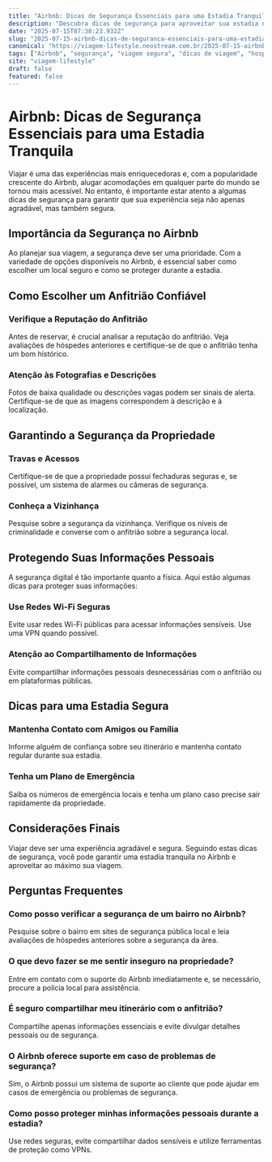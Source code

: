 ```yaml
---
title: "Airbnb: Dicas de Segurança Essenciais para uma Estadia Tranquila"
description: "Descubra dicas de segurança para aproveitar sua estadia no Airbnb com tranquilidade. Saiba como proteger suas informações e garantir uma experiência segura."
date: "2025-07-15T07:38:23.932Z"
slug: "2025-07-15-airbnb-dicas-de-seguranca-essenciais-para-uma-estadia-tranquila"
canonical: "https://viagem-lifestyle.neostream.com.br/2025-07-15-airbnb-dicas-de-seguranca-essenciais-para-uma-estadia-tranquila"
tags: ["Airbnb", "segurança", "viagem segura", "dicas de viagem", "hospedagem"]
site: "viagem-lifestyle"
draft: false
featured: false
---
```


# Airbnb: Dicas de Segurança Essenciais para uma Estadia Tranquila

Viajar é uma das experiências mais enriquecedoras e, com a popularidade crescente do Airbnb, alugar acomodações em qualquer parte do mundo se tornou mais acessível. No entanto, é importante estar atento a algumas dicas de segurança para garantir que sua experiência seja não apenas agradável, mas também segura.

## Importância da Segurança no Airbnb

Ao planejar sua viagem, a segurança deve ser uma prioridade. Com a variedade de opções disponíveis no Airbnb, é essencial saber como escolher um local seguro e como se proteger durante a estadia.

## Como Escolher um Anfitrião Confiável

### Verifique a Reputação do Anfitrião

Antes de reservar, é crucial analisar a reputação do anfitrião. Veja avaliações de hóspedes anteriores e certifique-se de que o anfitrião tenha um bom histórico.

### Atenção às Fotografias e Descrições

Fotos de baixa qualidade ou descrições vagas podem ser sinais de alerta. Certifique-se de que as imagens correspondem à descrição e à localização.

## Garantindo a Segurança da Propriedade

### Travas e Acessos

Certifique-se de que a propriedade possui fechaduras seguras e, se possível, um sistema de alarmes ou câmeras de segurança.

### Conheça a Vizinhança

Pesquise sobre a segurança da vizinhança. Verifique os níveis de criminalidade e converse com o anfitrião sobre a segurança local.

## Protegendo Suas Informações Pessoais

A segurança digital é tão importante quanto a física. Aqui estão algumas dicas para proteger suas informações:

### Use Redes Wi-Fi Seguras

Evite usar redes Wi-Fi públicas para acessar informações sensíveis. Use uma VPN quando possível.

### Atenção ao Compartilhamento de Informações

Evite compartilhar informações pessoais desnecessárias com o anfitrião ou em plataformas públicas.

## Dicas para uma Estadia Segura

### Mantenha Contato com Amigos ou Família

Informe alguém de confiança sobre seu itinerário e mantenha contato regular durante sua estadia.

### Tenha um Plano de Emergência

Saiba os números de emergência locais e tenha um plano caso precise sair rapidamente da propriedade.

## Considerações Finais

Viajar deve ser uma experiência agradável e segura. Seguindo estas dicas de segurança, você pode garantir uma estadia tranquila no Airbnb e aproveitar ao máximo sua viagem.

## Perguntas Frequentes

### Como posso verificar a segurança de um bairro no Airbnb?
Pesquise sobre o bairro em sites de segurança pública local e leia avaliações de hóspedes anteriores sobre a segurança da área.

### O que devo fazer se me sentir inseguro na propriedade?
Entre em contato com o suporte do Airbnb imediatamente e, se necessário, procure a polícia local para assistência.

### É seguro compartilhar meu itinerário com o anfitrião?
Compartilhe apenas informações essenciais e evite divulgar detalhes pessoais ou de segurança.

### O Airbnb oferece suporte em caso de problemas de segurança?
Sim, o Airbnb possui um sistema de suporte ao cliente que pode ajudar em casos de emergência ou problemas de segurança.

### Como posso proteger minhas informações pessoais durante a estadia?
Use redes seguras, evite compartilhar dados sensíveis e utilize ferramentas de proteção como VPNs.